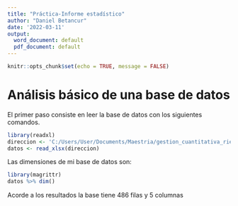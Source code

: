 ```yaml
---
title: "Práctica-Informe estadístico"
author: "Daniel Betancur"
date: '2022-03-11'
output:
  word_document: default
  pdf_document: default
---
```


```r
knitr::opts_chunk$set(echo = TRUE, message = FALSE)
```

# Análisis básico de una base de datos

El primer paso consiste en leer la base de datos con los siguientes comandos.
```r
library(readxl)
direccion <- 'C:/Users/User/Documents/Maestria/gestion_cuantitativa_riesgos/r_code/ejemplos/international-petroleum-world-cr.xlsx'
datos <- read_xlsx(direccion)
```
Las dimensiones de mi base de datos son:
```r
library(magrittr)
datos %>% dim()
```

Acorde a los resultados la base tiene 486 filas y 5 columnas 
```r

```
